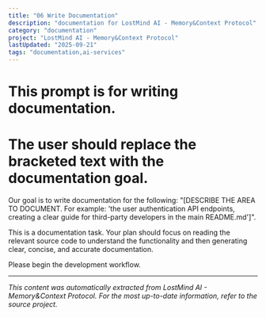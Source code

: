 ```yaml
---
title: "06 Write Documentation"
description: "documentation for LostMind AI - Memory&Context Protocol"
category: "documentation"
project: "LostMind AI - Memory&Context Protocol"
lastUpdated: "2025-09-21"
tags: "documentation,ai-services"
---
```


# This prompt is for writing documentation.
# The user should replace the bracketed text with the documentation goal.

Our goal is to write documentation for the following: "[DESCRIBE THE AREA TO DOCUMENT. For example: 'the user authentication API endpoints, creating a clear guide for third-party developers in the main README.md']".

This is a documentation task. Your plan should focus on reading the relevant source code to understand the functionality and then generating clear, concise, and accurate documentation.

Please begin the development workflow.

---
*This content was automatically extracted from LostMind AI - Memory&Context Protocol. For the most up-to-date information, refer to the source project.*
